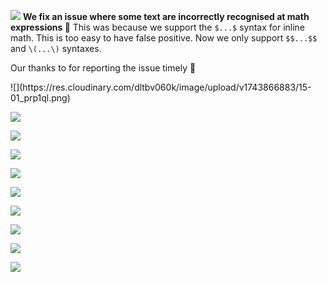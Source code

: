 
![](https://res.cloudinary.com/dltbv060k/image/upload/v1742050490/15-01_nxjgit.png)
**We fix an issue where some text are incorrectly recognised at math expressions 🐛**
This was because we support the `$...$` syntax for inline math.
This is too easy to have false positive.
Now we only support `$$...$$` and `\(...\)` syntaxes.

Our thanks to <ReleaseUser name="huy" /> for reporting the issue timely 🙇

<ReleaseBuild>
![](https://res.cloudinary.com/dltbv060k/image/upload/v1743866883/15-01_prp1ql.png)

![](https://res.cloudinary.com/dltbv060k/image/upload/v1743866479/15-02_suu5vs.png)

![](https://res.cloudinary.com/dltbv060k/image/upload/v1743866516/15-03_p9deit.png)

![](https://res.cloudinary.com/dltbv060k/image/upload/v1743866491/15-04_wt8dyt.png)

![](https://res.cloudinary.com/dltbv060k/image/upload/v1743866457/15-05_dhp1e0.png)

![](https://res.cloudinary.com/dltbv060k/image/upload/v1743866918/15-06_z0ks4f.png)

![](https://res.cloudinary.com/dltbv060k/image/upload/v1743867003/15-07_um4rti.png)

![](https://res.cloudinary.com/dltbv060k/image/upload/v1743866491/15-08_kww4fy.png)

![](https://res.cloudinary.com/dltbv060k/image/upload/v1743866934/15-09_mmnphr.png)

![](https://res.cloudinary.com/dltbv060k/image/upload/v1743866889/15-10_xescor.png)
</ReleaseBuild>
